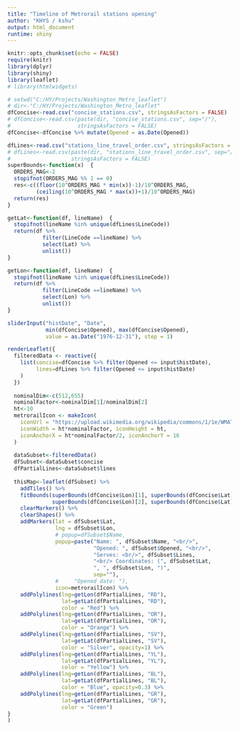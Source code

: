 ```yaml
---
title: "Timeline of Metrorail stations opening"
author: "KHYS / kshu"
output: html_document
runtime: shiny
---
```


```r
knitr::opts_chunk$set(echo = FALSE)
require(knitr)
library(dplyr)
library(shiny)
library(leaflet)
# library(htmlwidgets)

# setwd("C:/HY/Projects/Washington_Metro_leaflet")
# dir<-"C:/HY/Projects/Washington_Metro_leaflet"
dfConcise<-read.csv("concise_stations.csv", stringsAsFactors = FALSE)
# dfConcise<-read.csv(paste(dir, "concise_stations.csv", sep="/"),
#                     stringsAsFactors = FALSE)
dfConcise<-dfConcise %>% mutate(Opened = as.Date(Opened))

dfLines<-read.csv("stations_line_travel_order.csv", stringsAsFactors = FALSE)
# dfLines<-read.csv(paste(dir, "stations_line_travel_order.csv", sep="/"),
#                   stringsAsFactors = FALSE)
superBounds<-function(x)  {
  ORDERS_MAG<-2
  stopifnot(ORDERS_MAG %% 1 == 0)
  res<-c((floor(10^ORDERS_MAG * min(x))-1)/10^ORDERS_MAG,
         (ceiling(10^ORDERS_MAG * max(x))+1)/10^ORDERS_MAG)
  return(res)
}

getLat<-function(df, lineName)  {
  stopifnot(lineName %in% unique(dfLines$LineCode))
  return(df %>%
           filter(LineCode ==lineName) %>%
           select(Lat) %>%
           unlist())
}

getLon<-function(df, lineName)  {
  stopifnot(lineName %in% unique(dfLines$LineCode))
  return(df %>%
           filter(LineCode ==lineName) %>%
           select(Lon) %>%
           unlist())
}
```

```r
sliderInput("histDate", "Date",
            min(dfConcise$Opened), max(dfConcise$Opened),
            value = as.Date("1976-12-31"), step = 1)

renderLeaflet({
  filteredData <- reactive({
    list(concise=dfConcise %>% filter(Opened <= input$histDate),
         lines=dfLines %>% filter(Opened <= input$histDate)
    )
  })
  
  nominalDim<-c(512,655)
  nominalFactor<-nominalDim[1]/nominalDim[2]
  ht<-10
  metrorailIcon <- makeIcon(
    iconUrl = "https://upload.wikimedia.org/wikipedia/commons/1/1e/WMATA_Metro_Logo.svg",
    iconWidth = ht*nominalFactor, iconHeight = ht,
    iconAnchorX = ht*nominalFactor/2, iconAnchorY = 16
  )
  
  dataSubset<-filteredData()
  dfSubset<-dataSubset$concise
  dfPartialLines<-dataSubset$lines
  
  thisMap<-leaflet(dfSubset) %>%
    addTiles() %>%
    fitBounds(superBounds(dfConcise$Lon)[1], superBounds(dfConcise$Lat)[1],
              superBounds(dfConcise$Lon)[2], superBounds(dfConcise$Lat)[2]) %>%
    clearMarkers() %>%
    clearShapes() %>%
    addMarkers(lat = dfSubset$Lat,
               lng = dfSubset$Lon,
               # popup=dfSubset$Name,
               popup=paste("Name: ", dfSubset$Name, "<br/>",
                           "Opened: ", dfSubset$Opened, "<br/>",
                           "Serves: <br/>", dfSubset$Lines,
                           "<br/> Coordinates: (", dfSubset$Lat,
                           ", ", dfSubset$Lon, ")", 
                           sep=""),
               #     "Opened date: "),
               icon=metrorailIcon) %>%
    addPolylines(lng=getLon(dfPartialLines, "RD"),
                 lat=getLat(dfPartialLines, "RD"),
                 color = "Red") %>%
    addPolylines(lng=getLon(dfPartialLines, "OR"),
                 lat=getLat(dfPartialLines, "OR"),
                 color = "Orange") %>%
    addPolylines(lng=getLon(dfPartialLines, "SV"),
                 lat=getLat(dfPartialLines, "SV"),
                 color = "Silver", opacity=1) %>%
    addPolylines(lng=getLon(dfPartialLines, "YL"),
                 lat=getLat(dfPartialLines, "YL"),
                 color = "Yellow") %>%
    addPolylines(lng=getLon(dfPartialLines, "BL"),
                 lat=getLat(dfPartialLines, "BL"),
                 color = "Blue", opacity=0.3) %>%
    addPolylines(lng=getLon(dfPartialLines, "GR"),
                 lat=getLat(dfPartialLines, "GR"),
                 color = "Green")
}
)
```